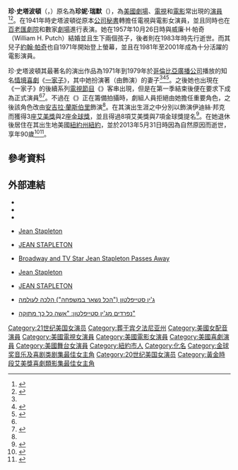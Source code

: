 {{NoteTA
|G1=Show
}}
{{Infobox person
| 姓名 = 珍·史塔波頓
| 圖像 = Jean_Stapleton_1977.JPG
| 圖像大小 = 220px
| 出生日期 = {{Birth date|1923|1|19}}
| 出生地 = 美國[[紐約州|紐約州]][[紐約|紐約]]
| 死亡日期 = {{Death date and age|2013|5|31|1923|1|19}}
| 死亡地 = 美國[[紐約州|紐約州]][[紐約|紐約]]
| 國籍 = 
| 籍貫 = 
| 教育程度 = 
| 母校 =
| 職業 = 女演員
| 知名作品 = 
| 政黨 = 
| 宗教信仰 = 
| 配偶 = 威廉·H·帕奇（William H. Putch）
| 子女 = [[約翰·帕奇|約翰·帕奇]]<br />帕梅拉·帕奇（Pamela Putch）
| 父母 = 
| 親屬 = 
}}

'''珍·史塔波頓'''（{{Lang-en|Jean Stapleton}}，{{bd|1923年|1月19日|2013年|5月31日|catIdx=Stapleton}}）原名為'''珍妮·瑞默'''（{{lang|en|Jeanne Murray}}），為[[美國|美國]][[劇場_(藝術)|劇場]]、[[電視|電視]]和[[電影|電影]]常出現的{{Link-en|性格演員|Character actor|性格}}[[演員|演員]]<ref name = "Biography">{{Cite web |url= http://www.imdb.com/name/nm0822958/bio |title= Biography for Jean Stapleton |author=  |date=  |publisher= [[網路電影資料庫|網路電影資料庫]] |language= en |accessdate= 2013年6月9日 |quote=  |archive-date= 2013年9月26日 |archive-url= https://web.archive.org/web/20130926131838/http://www.imdb.com/name/nm0822958/bio |dead-url= no }}</ref><ref>{{Cite web |url= http://www.nytimes.com/2013/06/02/arts/television/jean-stapleton-who-played-archies-better-angel-dies-at-90.html?pagewanted=all |title= Jean Stapleton, Who Played Archie Bunker’s Better Angel, Dies at 90 |author= Bruce Weber |date= 2013年6月1日 |publisher= 《[[紐約時報|紐約時報]]》 |language= en |accessdate= 2013年6月9日 |quote=  |archive-date= 2013年6月8日 |archive-url= https://web.archive.org/web/20130608150507/http://www.nytimes.com/2013/06/02/arts/television/jean-stapleton-who-played-archies-better-angel-dies-at-90.html?pagewanted=all |dead-url= no }}</ref>。在1941年時史塔波頓從原本[[公司秘書|公司秘書]]轉擔任電視與電影女演員，並且同時也在[[百老匯|百老匯]][[百老匯劇院|劇院]]和數家[[劇場_(藝術)|劇場]]進行表演。她在1957年10月26日時與威廉·H·帕奇（William H. Putch）結婚並且生下兩個孩子，後者則在1983年時先行逝世。而其兒子[[約翰·帕奇|約翰·帕奇]]也自1971年開始登上螢幕，並且在1981年至2001年成為十分活躍的電影演員。

珍·史塔波頓其最著名的演出作品為1971年到1979年於[[哥倫比亞廣播公司|哥倫比亞廣播公司]]播放的知名[[情境喜劇|情境喜劇]]《[[一家子|一家子]]》，其中她扮演著{{Link-en|阿爾奇·邦克|Archie Bunker}}（由{{Link-en|卡羅爾·奧康諾|Carroll O'Connor}}飾演）的妻子{{Link-en|伊迪絲·邦克|Edith Bunker}}<ref name = "Biography"/><ref>{{Cite web |url= http://www.tcm.com/tcmdb/person/183134%7C80643/Jean-Stapleton/ |title= Jean Stapleton |author=  |date=  |publisher= [[Turner_Classic_Movies|Turner Classic Movies]] |language= en |accessdate= 2013年6月9日 |quote=  |archive-date= 2013年6月7日 |archive-url= https://web.archive.org/web/20130607082202/http://www.tcm.com/tcmdb/person/183134%7C80643/Jean-Stapleton/ |dead-url= no }}</ref><ref>{{Cite web |url= http://www.bbc.co.uk/mundo/ultimas_noticias/2013/06/130601_ultnot_eeuu_actriz_muerte_en.shtml |title= Muere la actriz estadounidense Jean Stapleton a los 90 años |author=  |date= 2013年6月1日 |publisher= [[BBC新聞|BBC新聞]] |language=  |accessdate= 2013年6月9日 |quote=  |archive-date= 2013年6月17日 |archive-url= https://web.archive.org/web/20130617185819/http://www.bbc.co.uk/mundo/ultimas_noticias/2013/06/130601_ultnot_eeuu_actriz_muerte_en.shtml |dead-url= no }}{{es}}</ref>。之後她也出現在《一家子》的後續系列[[電視節目|電視節目]]《{{Link-en|阿爾奇·邦克之地|Archie Bunker's Place}}》客串出現，但是在第一季結束後便在要求下成為正式演員<ref name = "Biography"/><ref>{{Cite web |url= http://mortystv.com/aitf_faq.shtml |title= "All in the Family" Questions |author= Bruce Weber |date= 2013年6月9日 |publisher= MortysTV |language= en |accessdate= 2013年6月9日 |quote=  |archive-date= 2015年7月8日 |archive-url= https://web.archive.org/web/20150708130144/http://mortystv.com/aitf_faq.shtml |dead-url= no }}</ref>。不過在《{{Link-en|推理女神探|Murder, She Wrote}}》正在籌備拍攝時，劇組人員拒絕由她擔任重要角色{{Link-en|潔西卡·佛萊契|Jessica Fletcher}}，之後該角色改由[[安吉拉·蘭斯伯里|安吉拉·蘭斯伯里]]飾演<ref name = "Biography"/>。在其演出生涯之中分別以飾演伊迪絲·邦克而獲得3座[[艾美獎|艾美獎]]與2座[[金球獎_(影視獎項)|金球獎]]，並且得過8項艾美獎與7項金球獎提名<ref>{{Cite web |url= http://www.imdb.com/name/nm0822958/awards |title= Awards for Jean Stapleton |author=  |date=  |publisher= [[網路電影資料庫|網路電影資料庫]] |language= en |accessdate= 2013年6月9日 |quote=  |archive-date= 2012年9月5日 |archive-url= https://www.webcitation.org/6ARv6yYvc?url=http://www.imdb.com/name/nm0822958/awards |dead-url= no }}</ref>。在她退休後居住在其出生地美國[[紐約州|紐約州]][[紐約|紐約]]，並於2013年5月31日時因為自然原因而逝世，享年90歲<ref>{{Cite web |url= http://www.chicagotribune.com/news/la-et-st-jean-stapleton-dies-at-90-20130601,0,5429067.story |title= 'All in the Family' star Jean Stapleton dies at 90 |author= Claudia Luther |date= 2013年6月1日 |publisher= 《[[芝加哥論壇報|芝加哥論壇報]]》 |language= en |accessdate= 2013年6月9日 |quote=  |archive-date= 2013年6月7日 |archive-url= https://web.archive.org/web/20130607113236/http://www.chicagotribune.com/news/la-et-st-jean-stapleton-dies-at-90-20130601,0,5429067.story |dead-url= no }}</ref><ref>{{Cite web |url= http://www.people.com/people/article/0,,20705565,00.html |title= Jean Stapleton Dies at 90 |author= Stephen M. Silverman |date= 2013年6月1日 |publisher= 《[[時人_(雜誌)|時人]]》 |language= en |accessdate= 2013年6月9日 |quote=  |archive-date= 2013年6月8日 |archive-url= https://web.archive.org/web/20130608054234/http://www.people.com/people/article/0,,20705565,00.html |dead-url= no }}</ref>。

== 參考資料 ==
{{Reflist}}

== 外部連結 ==
{{Commonscat|Jean Stapleton}}
* {{IMDb name|0822958}}
* {{IBDB name|60879}}
* {{iobdb|4692}}
* {{en}} [https://web.archive.org/web/20121008073559/http://www.lortel.org/LLA_archive/index.cfm?search_by=people&first=Jean&last=Stapleton&middle= Jean Stapleton]
* {{en}} [http://www.emmytvlegends.org/interviews/people/jean-stapleton JEAN STAPLETON] {{Wayback|url=http://www.emmytvlegends.org/interviews/people/jean-stapleton |date=20130530204516 }}
* {{en}} [http://broadwayworld.com/article/Broadway-and-TV-Star-Jean-Stapleton-Passes-Away-20130601 Broadway and TV Star Jean Stapleton Passes Away] {{Wayback|url=http://broadwayworld.com/article/Broadway-and-TV-Star-Jean-Stapleton-Passes-Away-20130601 |date=20131109073250 }}
* {{en}} [http://www.telegraph.co.uk/news/obituaries/10096828/Jean-Stapleton.html Jean Stapleton] {{Wayback|url=http://www.telegraph.co.uk/news/obituaries/10096828/Jean-Stapleton.html |date=20130608133346 }}
* {{en}} [http://www.tcm.com/tcmdb/person/183134%7C80643/Jean-Stapleton/ JEAN STAPLETON] {{Wayback|url=http://www.tcm.com/tcmdb/person/183134%7C80643/Jean-Stapleton/ |date=20130607082202 }}
* {{he icon}} [http://news.walla.co.il/?w=/201/2647283 ג'ין סטייפלטון ("הכל נשאר במשפחה") הלכה לעולמה]
* {{he icon}} [http://www.ynet.co.il/articles/0,7340,L-4387091,00.html נפרדים מג'ין סטייפלטון: "אשה כל כך מתוקה"] {{Wayback|url=http://www.ynet.co.il/articles/0,7340,L-4387091,00.html |date=20130608055711 }}

{{黄金时段艾美奖最佳喜剧类电视系列剧女主角}}
{{金球奖音乐喜剧类剧集最佳女主角}}

{{Authority control}}
{{DEFAULTSORT:Stapleton, Jean}}
[[Category:21世纪美国女演员|Category:21世纪美国女演员]]
[[Category:葬于宾夕法尼亚州|Category:葬于宾夕法尼亚州]]
[[Category:美國女配音演員|Category:美國女配音演員]]
[[Category:美國電視女演員|Category:美國電視女演員]]
[[Category:美國電影女演員|Category:美國電影女演員]]
[[Category:美國喜劇演員|Category:美國喜劇演員]]
[[Category:美國舞台女演員|Category:美國舞台女演員]]
[[Category:紐約市人|Category:紐約市人]]
[[Category:化名|Category:化名]]
[[Category:金球奖音乐及喜剧类剧集最佳女主角|Category:金球奖音乐及喜剧类剧集最佳女主角]]
[[Category:20世纪美国女演员|Category:20世纪美国女演员]]
[[Category:黃金時段艾美獎喜劇類影集最佳女主角|Category:黃金時段艾美獎喜劇類影集最佳女主角]]